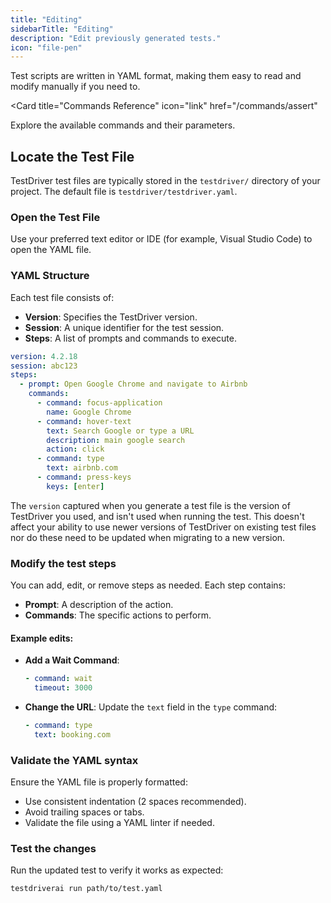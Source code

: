 ```yaml
---
title: "Editing"
sidebarTitle: "Editing"
description: "Edit previously generated tests."
icon: "file-pen"
---
```


Test scripts are written in YAML format, making them easy to read and modify manually if you need to.

<Card
  title="Commands Reference"
  icon="link"
  href="/commands/assert"
>
  Explore the available commands and their parameters.
</Card>

## Locate the Test File
TestDriver test files are typically stored in the `testdriver/` directory of your project. The default file is `testdriver/testdriver.yaml`.

### Open the Test File
Use your preferred text editor or IDE (for example, Visual Studio Code) to open the YAML file.

### YAML Structure
Each test file consists of:
- **Version**: Specifies the TestDriver version.
- **Session**: A unique identifier for the test session.
- **Steps**: A list of prompts and commands to execute.

```yaml
version: 4.2.18
session: abc123
steps:
  - prompt: Open Google Chrome and navigate to Airbnb
    commands:
      - command: focus-application
        name: Google Chrome
      - command: hover-text
        text: Search Google or type a URL
        description: main google search
        action: click
      - command: type
        text: airbnb.com
      - command: press-keys
        keys: [enter]
```

<Tip>The `version` captured when you generate a test file is the version of TestDriver you used, and isn't used when running the test. This doesn't affect your ability to use newer versions of TestDriver on existing test files nor do these need to be updated when migrating to a new version.</Tip>

### Modify the test steps
You can add, edit, or remove steps as needed. Each step contains:

- **Prompt**: A description of the action.
- **Commands**: The specific actions to perform.

#### Example edits:
- **Add a Wait Command**:
  ```yaml
  - command: wait
    timeout: 3000
  ```
- **Change the URL**:
  Update the `text` field in the `type` command:
  ```yaml
  - command: type
    text: booking.com
  ```

### Validate the YAML syntax
Ensure the YAML file is properly formatted:
- Use consistent indentation (2 spaces recommended).
- Avoid trailing spaces or tabs.
- Validate the file using a YAML linter if needed.

### Test the changes
Run the updated test to verify it works as expected:
```bash
testdriverai run path/to/test.yaml
```
